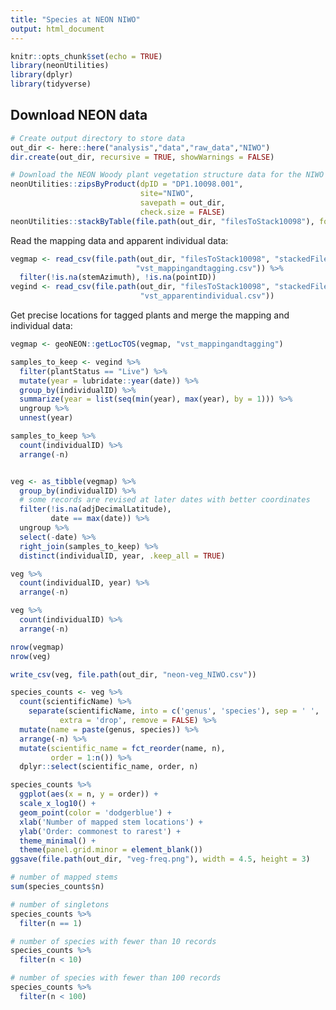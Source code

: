 ```yaml
---
title: "Species at NEON NIWO"
output: html_document
---
```


```r
knitr::opts_chunk$set(echo = TRUE)
library(neonUtilities)
library(dplyr)
library(tidyverse)
```

## Download NEON data

```r
# Create output directory to store data
out_dir <- here::here("analysis","data","raw_data","NIWO")
dir.create(out_dir, recursive = TRUE, showWarnings = FALSE)

# Download the NEON Woody plant vegetation structure data for the NIWO site
neonUtilities::zipsByProduct(dpID = "DP1.10098.001",
                             site="NIWO",
                             savepath = out_dir,
                             check.size = FALSE)
neonUtilities::stackByTable(file.path(out_dir, "filesToStack10098"), folder = TRUE)
```

Read the mapping data and apparent individual data:

```r
vegmap <- read_csv(file.path(out_dir, "filesToStack10098", "stackedFiles", 
                            "vst_mappingandtagging.csv")) %>%
  filter(!is.na(stemAzimuth), !is.na(pointID))
vegind <- read_csv(file.path(out_dir, "filesToStack10098", "stackedFiles",
                             "vst_apparentindividual.csv"))
```

Get precise locations for tagged plants and merge the mapping and individual data:

```r
vegmap <- geoNEON::getLocTOS(vegmap, "vst_mappingandtagging")

samples_to_keep <- vegind %>%
  filter(plantStatus == "Live") %>%
  mutate(year = lubridate::year(date)) %>%
  group_by(individualID) %>%
  summarize(year = list(seq(min(year), max(year), by = 1))) %>%
  ungroup %>%
  unnest(year)

samples_to_keep %>%
  count(individualID) %>%
  arrange(-n)


veg <- as_tibble(vegmap) %>%
  group_by(individualID) %>%
  # some records are revised at later dates with better coordinates
  filter(!is.na(adjDecimalLatitude),
         date == max(date)) %>%
  ungroup %>%
  select(-date) %>%
  right_join(samples_to_keep) %>%
  distinct(individualID, year, .keep_all = TRUE)

veg %>%
  count(individualID, year) %>%
  arrange(-n)

veg %>%
  count(individualID) %>%
  arrange(-n)

nrow(vegmap)
nrow(veg)
```
```r
write_csv(veg, file.path(out_dir, "neon-veg_NIWO.csv"))
```


```r
species_counts <- veg %>%
  count(scientificName) %>%
    separate(scientificName, into = c('genus', 'species'), sep = ' ',
           extra = 'drop', remove = FALSE) %>%
  mutate(name = paste(genus, species)) %>%
  arrange(-n) %>%
  mutate(scientific_name = fct_reorder(name, n),
         order = 1:n()) %>%
  dplyr::select(scientific_name, order, n)

species_counts %>%
  ggplot(aes(x = n, y = order)) +
  scale_x_log10() +
  geom_point(color = 'dodgerblue') +
  xlab('Number of mapped stem locations') +
  ylab('Order: commonest to rarest') +
  theme_minimal() +
  theme(panel.grid.minor = element_blank())
ggsave(file.path(out_dir, "veg-freq.png"), width = 4.5, height = 3)

# number of mapped stems
sum(species_counts$n)

# number of singletons
species_counts %>%
  filter(n == 1)

# number of species with fewer than 10 records
species_counts %>%
  filter(n < 10)

# number of species with fewer than 100 records
species_counts %>%
  filter(n < 100)
```
